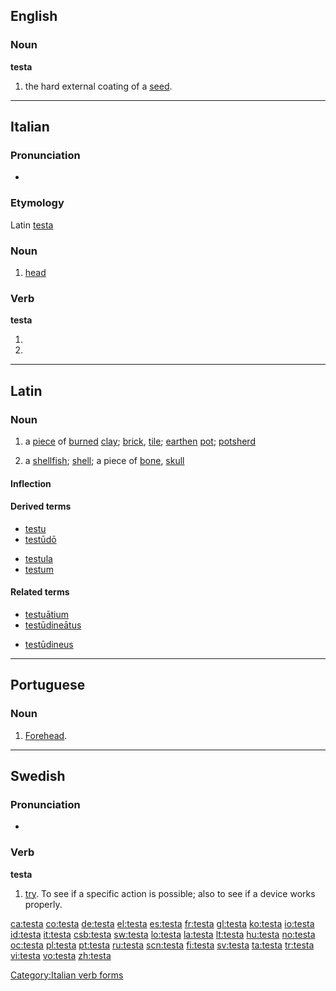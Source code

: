 ==English==

===Noun===
'''testa'''

# the hard external coating of a [[seed]].

----

==Italian==

===Pronunciation===
* {{IPA|[ˈtɛsta]|lang=it}}

===Etymology===
Latin [[testa]]

===Noun===
{{it-noun|test|f|a|e}}

# [[head]]

===Verb===
'''testa'''

# {{form of|[[third-person|Third-person]] [[singular]] [[present tense]]|[[testare#Italian|testare]]|lang=Italian}}
# {{form of|[[second-person|Second-person]] singular [[imperative]]|testare#Italian|testare|lang=Italian}}

[[Category:Italian verb forms]]

----

==Latin==

===Noun===
{{la-noun|testa|testae|testae|f|first}}

# a [[piece]] of [[burned]] [[clay]]; [[brick]], [[tile]]; [[earthen]] [[pot]]; [[potsherd]]
# {{figurative}} a [[shellfish]]; [[shell]]; a piece of [[bone]], [[skull]]

====Inflection====
{{la-decl-1st|test}}

====Derived terms====
{{top2}}
* [[testu]]
* [[testudo#Latin|testūdō]]
{{mid2}}
* [[testula]]
* [[testum]]
{{bottom}}

====Related terms====
{{top2}}
* [[testuatium|testuātium]]
* [[testudineatus|testūdineātus]]
{{mid2}}
* [[testudineus|testūdineus]]
{{bottom}}

----

==Portuguese==

===Noun===
{{pt-noun-old|testa|f||s}}

# [[forehead|Forehead]].

----

==Swedish==

===Pronunciation===
* {{audio|Sv-testa.ogg|audio}}

===Verb===
'''testa'''

# [[try]]. To see if a specific action is possible; also to see if a device works properly.

[[ca:testa]]
[[co:testa]]
[[de:testa]]
[[el:testa]]
[[es:testa]]
[[fr:testa]]
[[gl:testa]]
[[ko:testa]]
[[io:testa]]
[[id:testa]]
[[it:testa]]
[[csb:testa]]
[[sw:testa]]
[[lo:testa]]
[[la:testa]]
[[lt:testa]]
[[hu:testa]]
[[no:testa]]
[[oc:testa]]
[[pl:testa]]
[[pt:testa]]
[[ru:testa]]
[[scn:testa]]
[[fi:testa]]
[[sv:testa]]
[[ta:testa]]
[[tr:testa]]
[[vi:testa]]
[[vo:testa]]
[[zh:testa]]
